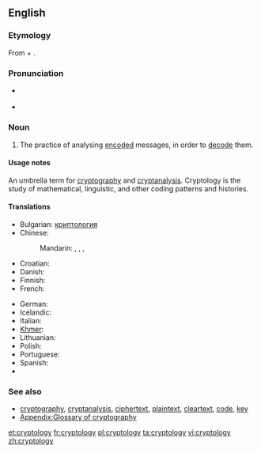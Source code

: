 ==English==

===Etymology===
From {{etyl|grc|en}} {{term|κρυπτός||hidden|tr=kryptós|lang=grc|sc=polytonic}} + {{term|λόγος||word|tr=logos|lang=grc|sc=polytonic}}.

===Pronunciation===
* {{a|UK}} {{IPA|/krɪpˈtɒl.ə.dʒi/}}
* {{a|US}} {{IPA|/krɪpˈtɑ.lə.dʒi/}}

===Noun===
{{en-noun|-}}

# The practice of analysing [[encode|encoded]] messages, in order to [[decode]] them.

====Usage notes====
An umbrella term for [[cryptography]] and [[cryptanalysis]]. Cryptology is the study of mathematical, linguistic, and other coding patterns and histories.

====Translations====
{{trans-top|practice of analysing messages}}
* Bulgarian: [[криптология]] {{f}}
* Chinese:
*: Mandarin: {{t|cmn|密碼學|sc=Hani}}, {{t|cmn|密码学|tr=mìmǎxué|sc=Hani}}, {{t|cmn|密码术|sc=Hani}}, {{t|cmn|密码术|tr=mìmǎshù|sc=Hani}}
* Croatian: {{t-|hr|kriptologija|f}}
* Danish: {{t|da|Kryptologi}}
* Finnish: {{t+|fi|kryptologia}}
* French: {{t+|fr|cryptologie|f}}
{{trans-mid}}
* German: {{t+|de|Kryptologie|f}}
* Icelandic: {{t|is|dulmálsfræði|f}}
* Italian: {{t+|it|crittologia|f}}
* [[Khmer]]: {{t|km|រហស្សវិទ្យា|tr=rea’hahsa’ vityie|sc=Khmr}}
* Lithuanian: {{t-|lt|kriptologija|f|xs=Lithuanian}}
* Polish: {{t-|pl|kryptologia|f}}
* Portuguese: {{t-|pt|criptologia|f}}
* Spanish: {{t-|es|criptología|f}}
* {{trreq|io}}
{{trans-bottom}}

===See also===
* [[cryptography]], [[cryptanalysis]], [[ciphertext]], [[plaintext]], [[cleartext]], [[code]], [[key]]
* [[Appendix:Glossary of cryptography]]

[[et:cryptology]]
[[fr:cryptology]]
[[pl:cryptology]]
[[ta:cryptology]]
[[vi:cryptology]]
[[zh:cryptology]]